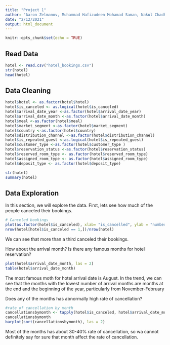 ```yaml
---
title: "Project 1"
author: "Aaron Zelmanov, Muhammad Hafizudeen Mohamad Saman, Nakul Chadha, Kendall Cohen, Michael Geraci, Michael Zhang"
date: "2/12/2021"
output: html_document
---
```


```r
knitr::opts_chunk$set(echo = TRUE)
```

## Read Data
```r
hotel <- read.csv("hotel_bookings.csv")
str(hotel)
head(hotel)
```

## Data Cleaning
```r
hotel$hotel <- as.factor(hotel$hotel)
hotel$is_canceled <- as.logical(hotel$is_canceled)
hotel$arrival_date_year <-as.factor(hotel$arrival_date_year)
hotel$arrival_date_month <-as.factor(hotel$arrival_date_month)
hotel$meal <-as.factor(hotel$meal)
hotel$market_segment <-as.factor(hotel$market_segment)
hotel$country <-as.factor(hotel$country)
hotel$distribution_channel <-as.factor(hotel$distribution_channel)
hotel$is_repeated_guest <-as.logical(hotel$is_repeated_guest)
hotel$customer_type <-as.factor(hotel$customer_type ) 
hotel$reservation_status <-as.factor(hotel$reservation_status)
hotel$reserved_room_type <- as.factor(hotel$reserved_room_type)
hotel$assigned_room_type <- as.factor(hotel$assigned_room_type)
hotel$deposit_type <- as.factor(hotel$deposit_type)

str(hotel)
summary(hotel)
```

## Data Exploration

In this section, we will explore the data. First, lets see how much of the people canceled their bookings.

```r
# Canceled bookings
plot(as.factor(hotel$is_canceled), xlab= "is_cancelled", ylab = "number of people")
nrow(hotel[hotel$is_canceled == 1,])/nrow(hotel)
```

We can see that more than a third canceled their bookings.

How about the arrival month? Is there any famous months for hotel reservation?
```r
plot(hotel$arrival_date_month, las = 2)
table(hotel$arrival_date_month)
```
The most famous moth for hotel arrival date is August. In the trend, we can see that the months with the lowest number of arrival months are months at the end and the beginning of the year, particularly from November-February


Does any of the months has abnormally high rate of cancellation?
```r
#rate of cancellation by month
cancellationsbymonth <- tapply(hotel$is_canceled, hotel$arrival_date_month, mean, na.rm = TRUE)
cancellationsbymonth
barplot(sort(cancellationsbymonth), las = 2)
```
Most of the months has about 30-40% rate of cancellation, so wa cannot definitely say for sure that month affect the rate of cancellation.


```r

```